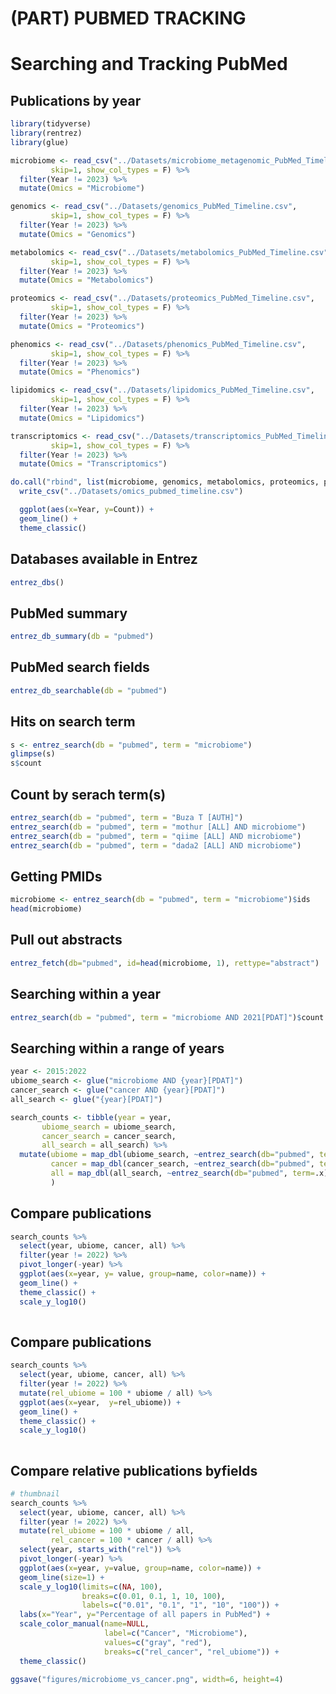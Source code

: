 # (PART) PUBMED TRACKING {-}

# Searching and Tracking PubMed

## Publications by year
```r
library(tidyverse)
library(rentrez)
library(glue)

microbiome <- read_csv("../Datasets/microbiome_metagenomic_PubMed_Timeline.csv",
         skip=1, show_col_types = F) %>% 
  filter(Year != 2023) %>% 
  mutate(Omics = "Microbiome")

genomics <- read_csv("../Datasets/genomics_PubMed_Timeline.csv",
         skip=1, show_col_types = F) %>% 
  filter(Year != 2023) %>% 
  mutate(Omics = "Genomics")

metabolomics <- read_csv("../Datasets/metabolomics_PubMed_Timeline.csv",
         skip=1, show_col_types = F) %>% 
  filter(Year != 2023) %>% 
  mutate(Omics = "Metabolomics")

proteomics <- read_csv("../Datasets/proteomics_PubMed_Timeline.csv",
         skip=1, show_col_types = F) %>% 
  filter(Year != 2023) %>% 
  mutate(Omics = "Proteomics")

phenomics <- read_csv("../Datasets/phenomics_PubMed_Timeline.csv",
         skip=1, show_col_types = F) %>% 
  filter(Year != 2023) %>% 
  mutate(Omics = "Phenomics")

lipidomics <- read_csv("../Datasets/lipidomics_PubMed_Timeline.csv",
         skip=1, show_col_types = F) %>% 
  filter(Year != 2023) %>% 
  mutate(Omics = "Lipidomics")

transcriptomics <- read_csv("../Datasets/transcriptomics_PubMed_Timeline.csv",
         skip=1, show_col_types = F) %>% 
  filter(Year != 2023) %>% 
  mutate(Omics = "Transcriptomics")

do.call("rbind", list(microbiome, genomics, metabolomics, proteomics, phenomics, lipidomics, transcriptomics)) %>% 
  write_csv("../Datasets/omics_pubmed_timeline.csv")
```

```r
  ggplot(aes(x=Year, y=Count)) +
  geom_line() +
  theme_classic()
```

## Databases available in Entrez
```r
entrez_dbs()
```


## PubMed summary
```r
entrez_db_summary(db = "pubmed")
```


## PubMed search fields
```r
entrez_db_searchable(db = "pubmed")
```


## Hits on search term
```r
s <- entrez_search(db = "pubmed", term = "microbiome")
glimpse(s)
s$count
```

## Count by serach term(s)
```r
entrez_search(db = "pubmed", term = "Buza T [AUTH]")
entrez_search(db = "pubmed", term = "mothur [ALL] AND microbiome")
entrez_search(db = "pubmed", term = "qiime [ALL] AND microbiome")
entrez_search(db = "pubmed", term = "dada2 [ALL] AND microbiome")
```

## Getting PMIDs
```r
microbiome <- entrez_search(db = "pubmed", term = "microbiome")$ids
head(microbiome)
```

## Pull out abstracts
```r
entrez_fetch(db="pubmed", id=head(microbiome, 1), rettype="abstract")
```

## Searching within a year
```r
entrez_search(db = "pubmed", term = "microbiome AND 2021[PDAT]")$count
```

## Searching within a range of years
```r
year <- 2015:2022
ubiome_search <- glue("microbiome AND {year}[PDAT]")
cancer_search <- glue("cancer AND {year}[PDAT]")
all_search <- glue("{year}[PDAT]")

search_counts <- tibble(year = year,
       ubiome_search = ubiome_search,
       cancer_search = cancer_search,
       all_search = all_search) %>%
  mutate(ubiome = map_dbl(ubiome_search, ~entrez_search(db="pubmed", term=.x)$count),
         cancer = map_dbl(cancer_search, ~entrez_search(db="pubmed", term=.x)$count),
         all = map_dbl(all_search, ~entrez_search(db="pubmed", term=.x)$count)
         )
```

## Compare publications
```r
search_counts %>%
  select(year, ubiome, cancer, all) %>%
  filter(year != 2022) %>%
  pivot_longer(-year) %>%
  ggplot(aes(x=year, y= value, group=name, color=name)) +
  geom_line() + 
  theme_classic() + 
  scale_y_log10()
  

```

## Compare publications
```r
search_counts %>%
  select(year, ubiome, cancer, all) %>%
  filter(year != 2022) %>%
  mutate(rel_ubiome = 100 * ubiome / all) %>%
  ggplot(aes(x=year,  y=rel_ubiome)) +
  geom_line() +
  theme_classic() + 
  scale_y_log10()
  
```

## Compare relative publications byfields {#relpubs-by-field}
```r
# thumbnail
search_counts %>%
  select(year, ubiome, cancer, all) %>%
  filter(year != 2022) %>%
  mutate(rel_ubiome = 100 * ubiome / all,
         rel_cancer = 100 * cancer / all) %>%
  select(year, starts_with("rel")) %>%
  pivot_longer(-year) %>%
  ggplot(aes(x=year, y=value, group=name, color=name)) +
  geom_line(size=1) +
  scale_y_log10(limits=c(NA, 100),
                breaks=c(0.01, 0.1, 1, 10, 100),
                labels=c("0.01", "0.1", "1", "10", "100")) +
  labs(x="Year", y="Percentage of all papers in PubMed") +
  scale_color_manual(name=NULL,
                     label=c("Cancer", "Microbiome"),
                     values=c("gray", "red"),
                     breaks=c("rel_cancer", "rel_ubiome")) +
  theme_classic() 

ggsave("figures/microbiome_vs_cancer.png", width=6, height=4)
```

